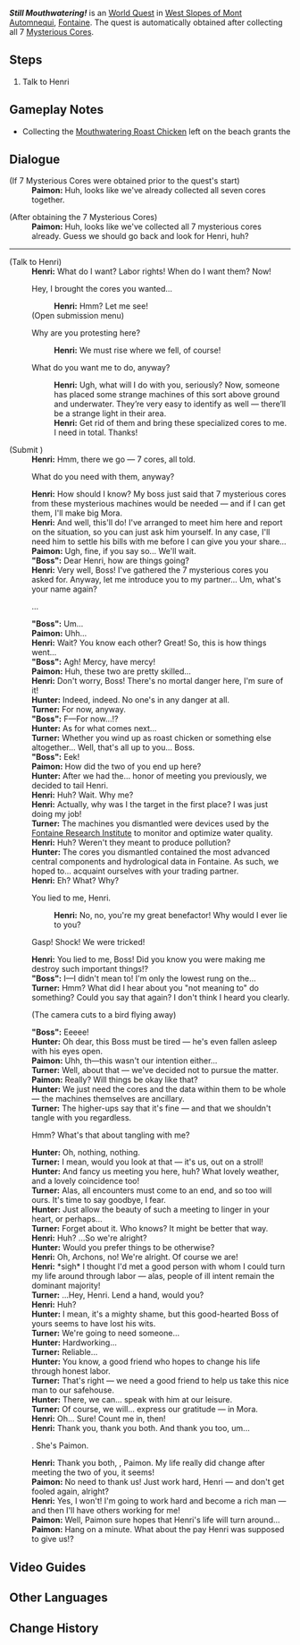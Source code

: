 {{Quest Infobox
|id            = 74043
|image         = World Quest Still Mouthwatering.png
|type          = World
|requirement   = 
|characters    = Henri; Hunter; Paimon; Traveler; Turner; "Boss"
|startLocation = [[West Slopes of Mont Automnequi]], [[Fontaine]]
|region        = Fontaine
|area          = Belleau Region
|subarea       = West Slopes of Mont Automnequi
|prev          = Truly Mouthwatering!
}}
'''''Still Mouthwatering!''''' is an [[World Quest]] in [[West Slopes of Mont Automnequi]], [[Fontaine]]. The quest is automatically obtained after collecting all 7 [[Mysterious Core]]s.

==Steps==
# Talk to Henri

==Gameplay Notes==
* Collecting the [[Delicious Sweet Madame|Mouthwatering Roast Chicken]] left on the beach grants the {{Achievement|Truly Mouthwatering! (Achievement)}}

==Dialogue==
{{Quest Description|You have collected seven mysterious cores in accordance with Henri's instructions. It's time to go back and look for Henri.}}
{{Dialogue Start}}
;(If 7 Mysterious Cores were obtained prior to the quest's start)
:'''Paimon:''' Huh, looks like we've already collected all seven cores together.

;(After obtaining the 7 Mysterious Cores)
:'''Paimon:''' Huh, looks like we've collected all 7 mysterious cores already. Guess we should go back and look for Henri, huh?
----
;(Talk to Henri)
:'''Henri:''' What do I want? Labor rights! When do I want them? Now!
:{{DIcon|Quest}} Hey, I brought the cores you wanted...
::'''Henri:''' Hmm? Let me see!
:;(Open submission menu)
:{{DIcon}} Why are you protesting here?
::'''Henri:''' We must rise where we fell, of course!
:{{DIcon}} What do you want me to do, anyway?
::'''Henri:''' Ugh, what will I do with you, seriously? Now, someone has placed some strange machines of this sort above ground and underwater. They’re very easy to identify as well &mdash; there’ll be a strange light in their area.
::'''Henri:''' Get rid of them and bring these specialized cores to me. I need {{color|buzzword|7}} in total. Thanks!

;(Submit {{Item|Mysterious Core|x=7}})
:'''Henri:''' Hmm, there we go &mdash; 7 cores, all told.
:{{DIcon}} What do you need with them, anyway?
:'''Henri:''' How should I know? My boss just said that 7 mysterious cores from these mysterious machines would be needed &mdash; and if I can get them, I'll make big Mora.
:'''Henri:''' And well, this'll do! I've arranged to meet him here and report on the situation, so you can just ask him yourself. In any case, I'll need him to settle his bills with me before I can give you your share...
:'''Paimon:''' Ugh, fine, if you say so... We'll wait.
:{{Black Screen|You wait for a while...}}
:'''"Boss":''' Dear Henri, how are things going?
:'''Henri:''' Very well, Boss! I've gathered the 7 mysterious cores you asked for. Anyway, let me introduce you to my partner... Um, what's your name again?
:{{DIcon}} ...
:'''"Boss":''' Um...
:'''Paimon:''' Uhh...
:'''Henri:''' Wait? You know each other? Great! So, this is how things went...
:{{Black Screen|"Agh! It's {{Traveler}}! Why's {{MC|m=he|f=she}} here!?"<br>The "Boss" turns to flee, but is suddenly captured by Hunter and Turner, who come from out of nowhere.<br><br>After a while...}}
:'''"Boss":''' Agh! Mercy, have mercy!
:'''Paimon:''' Huh, these two are pretty skilled...
:'''Henri:''' Don't worry, Boss! There's no mortal danger here, I'm sure of it!
:'''Hunter:''' Indeed, indeed. No one's in any danger at all.
:'''Turner:''' For now, anyway.
:'''"Boss":''' F&mdash;For now...!?
:'''Hunter:''' As for what comes next...
:'''Turner:''' Whether you wind up as roast chicken or something else altogether... Well, that's all up to you... Boss.
:'''"Boss":''' Eek!
:'''Paimon:''' How did the two of you end up here?
:'''Hunter:''' After we had the... honor of meeting you previously, we decided to tail Henri.
:'''Henri:''' Huh? Wait. Why me?
:'''Henri:''' Actually, why was I the target in the first place? I was just doing my job!
:'''Turner:''' The machines you dismantled were devices used by the [[Fontaine Research Institute]] to monitor and optimize water quality.
:'''Henri:''' Huh? Weren't they meant to produce pollution?
:'''Hunter:''' The cores you dismantled contained the most advanced central components and hydrological data in Fontaine. As such, we hoped to... acquaint ourselves with your trading partner.
:'''Henri:''' Eh? What? Why?
:{{DIcon}} You lied to me, Henri.
::'''Henri:''' No, no, you're my great benefactor! Why would I ever lie to you?
:{{DIcon}} Gasp! Shock! We were tricked!
:'''Henri:''' You lied to me, Boss! Did you know you were making me destroy such important things!?
:'''"Boss":''' I&mdash;I didn't mean to! I'm only the lowest rung on the...
:'''Turner:''' Hmm? What did I hear about you "not meaning to" do something? Could you say that again? I don't think I heard you clearly.
:;(The camera cuts to a bird flying away)
:'''"Boss":''' Eeeee!
:'''Hunter:''' Oh dear, this Boss must be tired &mdash; he's even fallen asleep with his eyes open.
:'''Paimon:''' Uhh, th&mdash;this wasn't our intention either...
:'''Turner:''' Well, about that &mdash; we've decided not to pursue the matter.
:'''Paimon:''' Really? Will things be okay like that?
:'''Hunter:''' We just need the cores and the data within them to be whole &mdash; the machines themselves are ancillary.
:'''Turner:''' The higher-ups say that it's fine &mdash; and that we shouldn't tangle with you regardless.
:{{DIcon}} Hmm? What's that about tangling with me?
:'''Hunter:''' Oh, nothing, nothing.
:'''Turner:''' I mean, would you look at that &mdash; it's us, out on a stroll!
:'''Hunter:''' And fancy us meeting you here, huh? What lovely weather, and a lovely coincidence too!
:'''Turner:''' Alas, all encounters must come to an end, and so too will ours. It's time to say goodbye, I fear.
:'''Hunter:''' Just allow the beauty of such a meeting to linger in your heart, or perhaps...
:'''Turner:''' Forget about it. Who knows? It might be better that way.
:'''Henri:''' Huh?&nbsp;...So we're alright?
:'''Hunter:''' Would you prefer things to be otherwise?
:'''Henri:''' Oh, Archons, no! We're alright. Of course we are!
:'''Henri:''' *sigh* I thought I'd met a good person with whom I could turn my life around through labor &mdash; alas, people of ill intent remain the dominant majority!
:'''Turner:''' ...Hey, Henri. Lend a hand, would you?
:'''Henri:''' Huh?
:'''Hunter:''' I mean, it's a mighty shame, but this good-hearted Boss of yours seems to have lost his wits.
:'''Turner:''' We're going to need someone...
:'''Hunter:''' Hardworking...
:'''Turner:''' Reliable...
:'''Hunter:''' You know, a good friend who hopes to change his life through honest labor.
:'''Turner:''' That's right &mdash; we need a good friend to help us take this nice man to our safehouse.
:'''Hunter:''' There, we can... speak with him at our leisure.
:'''Turner:''' Of course, we will... express our gratitude &mdash; in Mora.
:'''Henri:''' Oh... Sure! Count me in, then!
:'''Henri:''' Thank you, thank you both. And thank you too, um...
:{{DIcon}} {{Traveler}}. She's Paimon.
:'''Henri:''' Thank you both, {{Traveler}}, Paimon. My life really did change after meeting the two of you, it seems!
:'''Paimon:''' No need to thank us! Just work hard, Henri &mdash; and don't get fooled again, alright?
:'''Henri:''' Yes, I won't! I'm going to work hard and become a rich man &mdash; and then I'll have others working for me!
:{{Black Screen|Hunter, Turner, and Henri dig the unconscious Fatuus out and take him away.}}
:'''Paimon:''' Well, Paimon sure hopes that Henri's life will turn around...
:'''Paimon:''' Hang on a minute. What about the pay Henri was supposed to give us!?
{{Dialogue End}}

==Video Guides==
{{EVT
|video1   = https://youtu.be/PWDoTqhgz_k
|caption1 = Guide: Still Mouthwatering!
}}

==Other Languages==
{{Other Languages
|en      = Still Mouthwatering!
|zhs     = 依旧让人垂涎欲滴！
|zhs_rm  = Yījiù Ràng Rén Chuíxiányùdī!
|zht     = 依舊讓人垂涎欲滴！
|zht_rm  = Yījiù Ràng Rén Chuíxiányùdī!
|zh_tl   = Still Mouthwatering!
|ja      = まだまだよだれが止まらない！
|ja_rm   = Madamada Yodare ga Tomaranai!
|ja_tl   = 
|ko      = 여전히 군침 돌게 만드네!
|ko_tl   = 
|es      = ¡La boca aún hecha agua!
|es_tl   = The Mouth Still Waters!
|fr      = L'eau toujours à la bouche !
|fr_tl   = Still Mouthwatering!
|ru      = По-прежнему невозможно удержаться!
|ru_tl   = Still Impossible to Resist!
|th      = ยังคงชวนให้น้ำลายสอ!
|th_rm   = 
|th_tl   = 
|vi      = Luôn Khiến Người Ta Thèm Muốn!
|vi_tl   = 
|de      = Immer noch ein Gaumenschmaus!
|de_tl   = Still a Culinary Delight!
|id      = Masih Bikin Ngiler!
|id_tl   = Still Mouthwatering!
|pt      = Ainda com Água na Boca!
|pt_tl   = 
|tr      = Halen İştah Açıcı!
|tr_tl   = 
|it      = Fa venire ancora l'acquolina in bocca!
|it_tl   = 
}}

==Change History==
{{Change History|4.0}}
